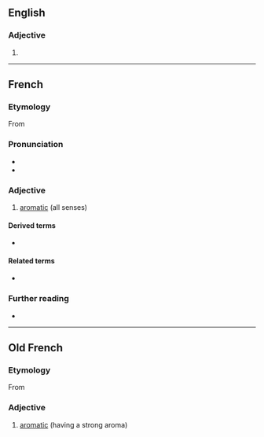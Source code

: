 ==English==

===Adjective===
{{en-adj}}

# {{obsolete form of|en|aromatic}}

----

==French==

===Etymology===
From {{inh|fr|fro|aromatique}}

===Pronunciation===
* {{fr-IPA}}
* {{audio|fr|Fr-aromatique.ogg|aromatique}}

===Adjective===
{{fr-adj}}

# [[aromatic]] (all senses)

====Derived terms====
* {{l|fr|hydrocarbure aromatique polycyclique}}

====Related terms====
* {{l|fr|aromatisé}}

===Further reading===
* {{R:TLFi}}

----

==Old French==

===Etymology===
From {{der|fro|LL.|aromaticus}}

===Adjective===
{{fro-adj|mf}}

# [[aromatic]] (having a strong aroma)